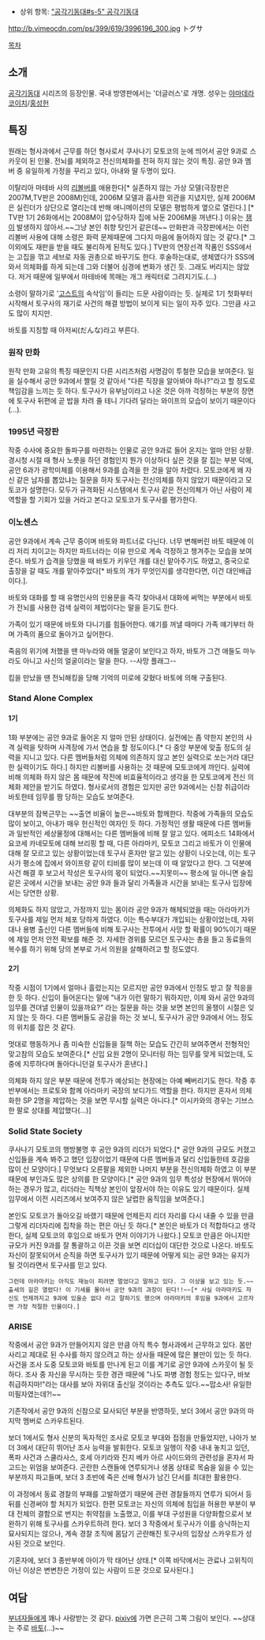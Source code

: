 * 상위 항목: [["공각기동대#s-5" 공각기동대]]

http://b.vimeocdn.com/ps/399/619/3996196_300.jpg
トグサ

[[목차]]

== 소개 ==
[[공각기동대]] 시리즈의 등장인물. 국내 방영판에서는 '더글러스'로 개명. 성우는 [[야마데라 코이치]]/[[홍성헌]]

== 특징 ==
원래는 형사과에서 근무를 하던 형사로서 쿠사나기 모토코의 눈에 띄어서 공안 9과로 스카웃이 된 인물. 전뇌를 제외하고 전신의체화를 전혀 하지 않는 것이 특징. 공안 9과 멤버 중 유일하게 가정을 꾸리고 있다, 아내와 딸 두명이 있다.

이탈리아 마테바 사의 [[리볼버]]를 애용한다[* 실존하지 않는 가상 모델(극장판은 2007M,TV판은 2008M)인데, 2006M 모델과 흡사한 외관을 지녔지만, 실제 2006M은 실린더가 상단으로 열리는데 반해 애니메이션의 모델은 평범하게 옆으로 열린다.] [* TV판 1기 26화에서는 2008M이 압수당하자 집에 놔둔 2006M을 꺼낸다.] 이유는 [[잼]]이 발생하지 않아서.~~그냥 본인 취향 탓인거 같은데~~ 만화판과 극장판에서는 이런 리볼버 사용에 대해 소령은 화력 문제때문에 그다지 마음에 들어하지 않는 것 같다.[* 그 이외에도 재판을 받을 때도 불리하게 된적도 있다.] TV판의 연장선격 작품인 SSS에서는 고집을 꺾고 세브로 자동 권총으로 바꾸기도 한다. 후술하는대로, 생체였다가 SSS에 와서 의체화를 하게 되는데 그와 더불어 심경에 변화가 생긴 듯. 그래도 버리지는 않았다. 저거 때문에 일부에서 마테바에 목매는 개그 캐릭터로 그려지기도.(…)

소령이 말하기로 '[[고스트]]의 속삭임'이 들리는 드문 사람이라는 듯. 실제로 1기 첫화부터 시작해서 토구사의 재기로 사건의 해결 방법이 보이게 되는 일이 자주 있다. 그만큼 사고도 많이 치지만.

바토를 지칭할 때 아저씨(だんな)라고 부른다.
=== 원작 만화 ===
원작 만화 고유의 특징 때문인지 다른 시리즈처럼 사명감이 투철한 모습을 보여준다. 일을 실수해서 공안 9과에서 짤릴 것 같아서 "다른 직장을 알아봐야 하나?"라고 할 정도로 책임감을 느끼는 듯 하다. 토구사가 유부남이라고 나온 것은 아까 걱정하는 부분의 장면에 토구사 뒤편에 곧 밥을 차려 줄 테니 기다려 달라는 와이프의 모습이 보이기 때문이다(...).

=== 1995년 극장판 ===
작중 수사에 중요한 돌파구를 마련하는 인물로 공안 9과로 들어 온지는 얼마 안된 상황. 경시청 시절 때 형사 노릇을 하던 경험인지 뭔가 이상하다 싶은 것을 잘 집는 부분 덕에, 공안 6과가 광학미체를 이용해서 9과를 습격을 한 것을 알아 차렸다.
모토코에게 왜 자신 같은 남자를 뽑았냐는 질문을 하자 토구사는 전신의체를 하지 않았기 때문이라고 모토코가 설명한다.
모두가 규격화된 시스템에서 토구사 같은 전신의체가 아닌 사람이 제 역할을 할 기회가 있을 거라고 본다고 모토코가 토구사를 평가한다.
=== 이노센스 === 
공안 9과에서 계속 근무 중이며 바토와 파트너로 다닌다. 너무 변해버린 바토 때문에 이리 저리 치이고는 하지만 파트너라는 이유 만으로 계속 걱정하고 챙겨주는 모습을 보여준다. 바토가 습격을 당했을 때 바토가 키우던 개를 대신 맡아주기도 하였고, 중국으로 출장을 갈 때도 개를 맡아주었다[* 바토의 개가 무엇인지를 생각한다면, 이건 대인배급이다.].

바토와 대화를 할 때 유명인사의 인용문을 즉각 찾아내서 대화에 써먹는 부분에서 바토가 전뇌를 사용한 검색 실력이 제법이다는 말을 듣기도 한다.

가족이 있기 때문에 바토와 다니기를 힘들어한다. 얘기를 꺼낼 때마다 가족 얘기부터 하며 가족의 품으로 돌아가고 싶어한다.

죽음의 위기에 처했을 땐 마누라와 애들 얼굴이 보인다고 하자, 바토가 그건 애들도 마누라도 아니고 사신의 얼굴이라는 말을 한다. --사망 플래그--

킴을 만났을 땐 전뇌해킹을 당해 기억의 미로에 갖혔다 바토에 의해 구출된다.
=== Stand Alone Complex ===
==== 1기 ====
1화 부분에는 공안 9과로 들어온 지 얼마 안된 상태이다. 실전에는 좀 약한지 본인의 사격 실력을 탓하며 사격장에 가서 연습을 할 정도이다.[* 다 중앙 부분에 맞출 정도의 실력을 지니고 있다. 다른 멤버들처럼 의체에 의존하지 않고 본인 실력으로 쏘는거라 대단한 실력이기도 하다.] 하지만 리볼버를 사용하는 것 때문에 모토코에게 까인다. 실력에 비해 의체화 하지 않은 몸 때문에 작전에 비효율적이라고 생각을 한 모토코에게 전신 의체화 제안을 받기도 하였다. 형사로서의 경험은 있지만 공안 9과에서는 신참 취급이라 바토한테 임무를 짬 당하는 모습도 보여준다.

대부분의 잠복근무는 ~~출연 비율이 높은~~바토와 함께한다. 작중에 가족들의 모습도 많이 보이고, 아내가 매우 헌신적인 여자인 듯 하다. 가정적인 생활 때문에 다른 멤버들과 일반적인 세상물정에 대해서는 다른 멤버들에 비해 잘 알고 있다. 에피소드 14화에서 요코세 카네모토에 대해 브리핑 할 때, 다른 아라마키, 모토코 그리고 바토가 이 인물에 대해 잘 모르고 있는 상황이었는데 토구사 혼자만 알고 있는 상황이 나오는데, 이는 토구사가 평소에 집에서 와이프랑 같이 티비를 많이 보는데 이 때 알았다고 한다. 그 덕분에 사건 해결 후 보고서 작성은 토구사의 몫이 되었다.~~지못미~~ 평소에 일 아니면 술집 같은 곳에서 시간을 보내는 공안 9과 들과 달리 가족들과 시간을 보내는 토구사 입장에서는 당연한 상황.

의체화도 하지 않았고, 가정까지 있는 몸이라 공안 9과가 해체되었을 때는 아라마키가 토구사를 제일 먼저 체포 당하게 하였다. 이는 특수부대가 개입되는 상황이었는데, 자위대나 용병 출신인 다른 멤버들에 비해 토구사는 전투에서 사망 할 확률이 90%이기 때문에 제일 먼저 안전 확보를 해준 것. 자세한 경위를 모르던 토구사는 총을 들고 동료들의 복수를 하기 위해 당의 본부로 가서 의원을 살해하려고 할 정도였다.

==== 2기 ====
작중 시점이 1기에서 얼마나 흘렀는지는 모르지만 공안 9과에서 인정도 받고 잘 적응을 한 듯 하다. 신입이 들어온다는 말에 "내가 이런 말하기 뭐하지만, 이제 와서 공안 9과의 임무를 견뎌낼 인물이 있을까요?" 라는 질문을 하는 것을 보면 본인의 올챙이 시절은 잊지 않는 듯 하다. 다른 멤버들도 공감을 하는 것 보니, 토구사가 공안 9과에서 어느 정도의 위치를 잡은 것 같다.

멋대로 행동하거나 좀 미숙한 신입들을 질책 하는 모습도 간간히 보여주면서 전형적인 맞고참의 모습도 보여준다.[* 신입 요원 2명이 모니터링 하는 임무를 맞게 되었는데, 도중에 지루하다며 돌아다니던걸 토구사가 혼낸다.]

의체화 하지 않은 부분 때문에 전투가 예상되는 현장에는 아예 빼버리기도 한다. 작중 후반부에서는 프로토와 함께 아라마키 국장의 보디가드 역할을 한다. 하지만 혼자서 의체화한 SP 2명을 제압하는 것을 보면 무시할 실력은 아니다.[* 이시카와의 경우는 기브스 한 팔로 상대를 제압했다(...)]

=== Solid State Society ===
쿠사나기 모토코의 행방불명 후 공안 9과의 리더가 되었다.[* 공안 9과의 규모도 커졌고 신입들을 계속 봐주고 했던 입장이었기 때문에 다른 멤버들과 달리 신입들한테 호감을 많이 산 모양이다.] 무엇보다 오른팔을 제외한 나머지 부분을 전신의체화 하였고 이 부분 때문에 부인과도 많은 상의를 한 모양이다.[* 공안 9과의 임무 특성상 현장에서 뛰어야 하는 경우가 많고, 리더라는 직책상 본인이 앞장서야 하는 이유도 있기 때문이다. 실제 임무에서 이전 시리즈에서 보여주지 않은 날렵한 움직임을 보여준다.]

본인도 모토코가 돌아오길 바랬기 때문에 언제든지 리더 자리를 다시 내줄 수 있을 만큼 그렇게 리더자리에 집착을 하는 편은 아닌 듯 하다.[* 본인은 바토가 더 적합하다고 생각한다, 실제 모토코의 후임으로 바토가 먼저 이야기가 나왔다.] 모토코 만큼은 아니지만 규모가 커진 9과를 잘 통괄하고 이끈 것을 보면 리더십이 대단한 것으로 나온다. 바토도 자신이 잘못되어서 순직을 하면 토구사가 있기 때문에 어떻게 되는 공안 9과는 유지가 될 것이라면서 토구사를 믿고 있다.

 그런데 아라마키는 아직도 재능이 피려면 멀었다고 말하고 있다. 그 이상을 보고 있는 듯.~~출세의 길은 열렸다! 이 기세를 몰아서 공안 9과의 과장이 된다!!~~[* 사실 아라마키도 자신도 언제까지고 9과에 있을순 없다 라고 말하기도 했으며 아라마키의 후임을 9과에서 고르자면 가장 적절한 인물이다.]

=== ARISE ===
작중에서 공안 9과가 만들어지지 않은 만큼 아직 특수 형사과에서 근무하고 있다. 몸만 사리고 제대로 된 수사를 하지 않으려고 하는 상사들 때문에 많은 불만이 있는 듯 하다. 사건을 조사 도중 모토코와 바토를 만나게 된고 이를 계기로 공안 9과에 스카웃이 될 듯 하다. 조사 중 자신을 무시하는 듯한 경관 때문에 "나도 파병 경험 정도는 있다구, 바보 취급하지마!"라는 대사를 보아 자위대 출신일 것이라는 추측도 있다.~~맙소사! 유일한 미필자였는데?!~~

기존작에서 공안 9과의 신참으로 묘사되던 부분을 반영하듯, 보더 3에서 공안 9과의 마지막 멤버로 스카우트된다. 

보더 1에서도 형사 신분의 독자적인 조사로 모토코 부대와 접점을 만들었지만, 나아가 보더 3에서 대단히 뛰어난 조사 능력을 발휘한다. 모토코 일행이 작중 내내 놓치고 있던, 폭파 사건과 스쿨라사스, 호세 아키라와 진지 베카 아르 사이드와의 관련성을 혼자서 파고드는 위엄을 보여준다. 곤란한 스캔들에 연루되거나 생몸 상태로 목숨을 잃을 수 있는 부분까지 파고들며, 보더 3 초반에 죽은 선배 형사가 남긴 단서를 최대한 활용한다.

이 과정에서 동료 경찰의 부패를 고발하였기 때문에 관련 경찰들까지 연루가 되어서 등 뒤를 신경써야 할 처지가 되었다. 한편 모토코는 자신의 의체에 침입을 허용한 부분이 부대 전체의 결함으로 번지는 취약점을 노출했고, 이를 부대 구성원을 다양화함으로서 보완하기 위해 토구사를 스카우트하려 한다. 보더 3 작중에서 토구사가 이를 승낙하는지 묘사되지는 않으나, 계속 경찰 조직에 몸담기 곤란해진 토구사의 입장상 스카우트가 성사된 것으로 보인다.

기혼자에, 보더 3 종반부에 아이가 막 태어난 상태.[* 이쪽 바닥에서는 관료나 고위직이 아닌 이상은 변변찬은 가정이 있는 사람이 드문 것으로 묘사된다.]
== 여담 ==
[[부녀자]]들에게 꽤나 사랑받는 것 같다. [[pixiv]]에 가면 은근히 그쪽 그림이 보인다. ~~상대는 주로 [[바토]](…)~~
